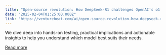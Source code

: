 ```yaml
---
title: "Open-source revolution: How DeepSeek-R1 challenges OpenAI’s o1 with superior processing, cost efficiency"
date: "2025-02-04T01:25:00.000Z"
link: "https://venturebeat.com/ai/open-source-revolution-how-deepseek-r1-challenges-openais-o1-with-superior-processing-cost-efficiency/"
---
```


We dive deep into hands-on testing, practical implications and actionable insights to help you understand which model best suits their needs.

[Read more](https://venturebeat.com/ai/open-source-revolution-how-deepseek-r1-challenges-openais-o1-with-superior-processing-cost-efficiency/)
